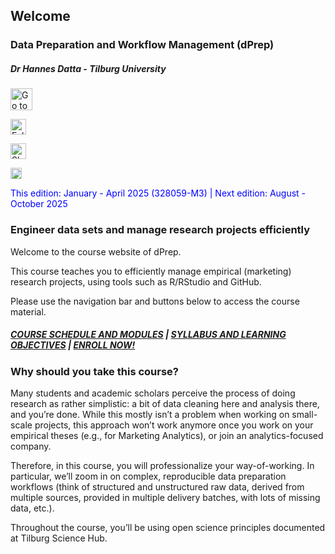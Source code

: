 ## Welcome {.unnumbered}

### Data Preparation and Workflow Management (dPrep)


##### Dr Hannes Datta - Tilburg University

::: {layout-ncol="4"}
![](github.png "Go to GitHub source"){width="35"}

![](linkedin.png "Follow on linkedIn"){width="25"}

![](share.png "Share with loved ones"){width="25"}

![](twitter.png "Follow on twitter"){width="18"}
:::

[This edition: January - April 2025 (328059-M3) \| Next edition: August - October 2025]{style="color:blue;"}

### Engineer data sets and manage research projects efficiently

Welcome to the course website of dPrep.

This course teaches you to efficiently manage empirical (marketing) research projects, using tools such as R/RStudio and GitHub.

Please use the navigation bar and buttons below to access the course material.

##### [COURSE SCHEDULE AND MODULES](summary.qmd) \| [SYLLABUS AND LEARNING OBJECTIVES](summary.qmd) \| [ENROLL NOW!](summary.qmd)

::: callout-note
### Why should you take this course?

Many students and academic scholars perceive the process of doing research as rather simplistic: a bit of data cleaning here and analysis there, and you’re done. While this mostly isn’t a problem when working on small-scale projects, this approach won’t work anymore once you work on your empirical theses (e.g., for Marketing Analytics), or join an analytics-focused company.

Therefore, in this course, you will professionalize your way-of-working. In particular, we’ll zoom in on complex, reproducible data preparation workflows (think of structured and unstructured raw data, derived from multiple sources, provided in multiple delivery batches, with lots of missing data, etc.).

Throughout the course, you’ll be using open science principles documented at Tilburg Science Hub.
:::


